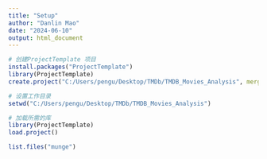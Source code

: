 ```yaml
---
title: "Setup"
author: "Danlin Mao"
date: "2024-06-10"
output: html_document
---
```


```r
# 创建ProjectTemplate 项目
install.packages("ProjectTemplate")
library(ProjectTemplate)
create.project("C:/Users/pengu/Desktop/TMDb/TMDB_Movies_Analysis", merge.strategy = "allow")
```

```r
# 设置工作目录
setwd("C:/Users/pengu/Desktop/TMDb/TMDB_Movies_Analysis")
```

```r
# 加载所需的库
library(ProjectTemplate)
load.project()
```
```r
list.files("munge")
```

